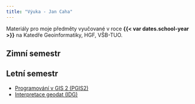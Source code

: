 ```yaml
---
title: "Výuka - Jan Caha"
---
```


Materiály pro moje předměty vyučované v roce **{{< var dates.school-year >}}** na Katedře Geoinformatiky, HGF, VŠB-TUO.

## Zimní semestr

## Letní semestr

- [Programování v GIS 2 (PGIS2)](pgis2.qmd)
- [Interpretace geodat (IDG)](idg.qmd)